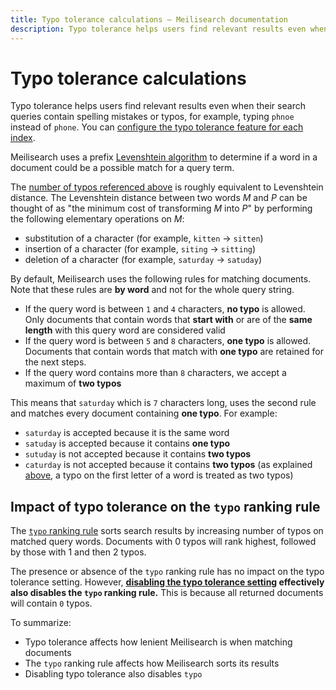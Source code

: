 ```yaml
---
title: Typo tolerance calculations — Meilisearch documentation
description: Typo tolerance helps users find relevant results even when their search queries contain spelling mistakes or typos.
---
```


# Typo tolerance calculations

Typo tolerance helps users find relevant results even when their search queries contain spelling mistakes or typos, for example, typing `phnoe` instead of `phone`. You can [configure the typo tolerance feature for each index](/reference/api/settings#update-typo-tolerance-settings).

Meilisearch uses a prefix [Levenshtein algorithm](https://en.wikipedia.org/wiki/Levenshtein_distance) to determine if a word in a document could be a possible match for a query term.

The [number of typos referenced above](#minwordsizefortypos) is roughly equivalent to Levenshtein distance. The Levenshtein distance between two words _M_ and _P_ can be thought of as "the minimum cost of transforming _M_ into _P_" by performing the following elementary operations on _M_:

- substitution of a character (for example, `kitten` → `sitten`)
- insertion of a character (for example, `siting` → `sitting`)
- deletion of a character (for example, `saturday` → `satuday`)

By default, Meilisearch uses the following rules for matching documents. Note that these rules are **by word** and not for the whole query string.

- If the query word is between `1` and `4` characters, **no typo** is allowed. Only documents that contain words that **start with** or are of the **same length** with this query word are considered valid
- If the query word is between `5` and `8` characters, **one typo** is allowed. Documents that contain words that match with **one typo** are retained for the next steps.
- If the query word contains more than `8` characters, we accept a maximum of **two typos**

This means that `saturday` which is `7` characters long, uses the second rule and matches every document containing **one typo**. For example:

- `saturday` is accepted because it is the same word
- `satuday` is accepted because it contains **one typo**
- `sutuday` is not accepted because it contains **two typos**
- `caturday` is not accepted because it contains **two typos** (as explained [above](#minwordsizefortypos), a typo on the first letter of a word is treated as two typos)

## Impact of typo tolerance on the `typo` ranking rule

The [`typo` ranking rule](/learn/relevancy/relevancy#2-typo) sorts search results by increasing number of typos on matched query words. Documents with 0 typos will rank highest, followed by those with 1 and then 2 typos.

The presence or absence of the `typo` ranking rule has no impact on the typo tolerance setting. However, **[disabling the typo tolerance setting](#configuring-typo-tolerance) effectively also disables the `typo` ranking rule.** This is because all returned documents will contain `0` typos.

To summarize:

- Typo tolerance affects how lenient Meilisearch is when matching documents
- The `typo` ranking rule affects how Meilisearch sorts its results
- Disabling typo tolerance also disables `typo`